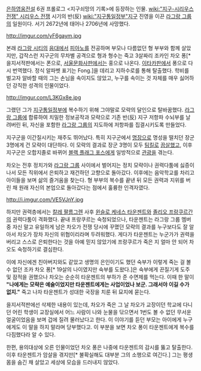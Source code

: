 [[은하영웅전설]] 6권 프롤로그 <지구쇠망의 기록>에 등장하는 인물. [[wiki:"지구-시리우스 전쟁" 시리우스 전쟁]] 시기의 반(反) [[wiki:"지구통일정부"지구]] 진영을 이끈 [[라그랑 그룹]]의 일원이다. 서기 2672년에 태어나 2706년에 사망했다.

http://imgur.com/yF6gaym.jpg

본래 [[라그랑 시티]]의 [[음대]]에서 [[피아노]]를 전공하며 부모나 다름없던 형 부부와 함께 살았지만, 갑작스런 지구군의 무차별 공격으로 형과 형수는 죽고 3살짜리 조카인 차오 퐁[* 을지서적판에서는 폰으로, [[서울문화사]]판에서는 홍으로 나온다. [[이타카]]판에서 퐁으로 다시 번역했다. 정식 알파벳 표기는 Fong.]을 데리고 지하수로를 통해 탈출했다. 학비를 벌고자 알바할 때의 그는 손님을 속이지도 않았고, 누구를 속이는 것 자체를 매우 싫어하던 강직한 성격의 인물이었다.

http://imgur.com/L3KGx8e.jpg

그랬던 그가 [[지구통일정부]]에 복수하기 위해 그야말로 모략의 달인으로 탈바꿈했다. [[라그랑 그룹]]에 합류하여 치밀한 정보공작과 모략으로 기존 반(反) 지구 저항파 수뇌부를 날려버린 뒤, 자신을 포함한 [[라그랑 그룹]]의 지도하에 저항파를 집결시키도록 만들었다.

지구군을 이간질시키는 재주도 뛰어났다. 특히 지구군에서 [[명장]]으로 명성을 떨치던 장군 3명에게 건 모략이 대단하다. 이 모략의 결과로 장군 3명이 모두 [[팀킬]]로 [[끔살]]했고, 이후 지구군은 오합지졸로 바뀌어 [[블랙 플래그 포스]]에게 일방적으로 [[관광]]을 겪는다.

차오는 전후 정치가와 [[라그랑 그룹]] 사이에서 벌어지는 정치 모략이나 권력다툼에 싫증이 나서 모든 직위에서 은퇴하고 재건하던 고향으로 돌아갔다. 이후에는 음악학교를 차리고 아이들을 보며 삶의 즐거움을 찾는다. 형 부부의 복수를 끝낸 뒤 모든 권력과 지위를 버린 채 원래 자신의 본업으로 돌아갔다는 점에서 훌륭한 인격자였다.

http://i.imgur.com/VE5VJnY.jpg

하지만 권력층에서는 [[칼레 팔름그렌]] 사후 [[윈슬로 케네스 타운젠트]]와 [[졸리오 프랑쿠르]]간의 권력다툼이 격화했다. 끝내 프랑쿠르는 숙청되었으나, 타운젠트는 라그랑 그룹 멤버 중 자신 말고 유일하게 남은 차오가 전쟁 당시에 꾸몄던 모략의 결과를 누구보다도 잘 알아서 차오가 장차 자신의 위협이리라며 두려워했다. 게다가 타운젠트는 누군가가 권력을 버리고 스스로 은퇴한다는 것을 아예 믿지 않았기에 프랑쿠르가 죽은 지 얼마 안 되어 차오도 숙청하기로 결심한다.

이에 자신에겐 친아버지와도 같았고 생명의 은인이기도 했던 숙부가 이렇게 죽는 걸 볼 수 없던 조카 차오 퐁[* 19살의 나이였지만 숙부를 도왔다.]은 숙부에게 끈질기게 도주 및 잠적을 권했으나 차오는 순순히 타운젠트의 부하가 준 수면제를 먹는다. 이때 한 말이 '''"나에게는 모략은 예술이었지만 타운젠트에게는 사업이었나 보군. 그래서야 이길 수가 없지."''' 죽고 나자 타운젠트가 성대한 국장을 치룬 뒤 묘지에 묻는다.

을지서적판에선 삭제한 내용이 있는데, 차오가 죽은 그 날 차오가 교장이던 학교에 다니던 어린 학생이 교장실에서 어느 사람이 나와 눈물을 닦으면서 1번도 볼 수 없던 무서운 얼굴이었음을 보며 겁에 질려 물러났다고 한다. 이 이야기를 듣던 부모는 아이에게 누구에게도 이 말을 하지 말라며 당부했다고. 이 부분을 보면 차오 퐁이 타운젠트에게 복수를 다짐했다라 알 수 있다.

한편, 용의대상에 오른 인물이었던 차오 퐁은 나중에 타운젠트의 감시를 뚫고 탈출한다. 이후 타운젠트가 암살을 겪지만[* 불확실해도 대부분 그의 소행으로 여긴다.] 그는 평생 몸을 숨긴 채 살았고 세상에 모습을 드러내지 않았다.

